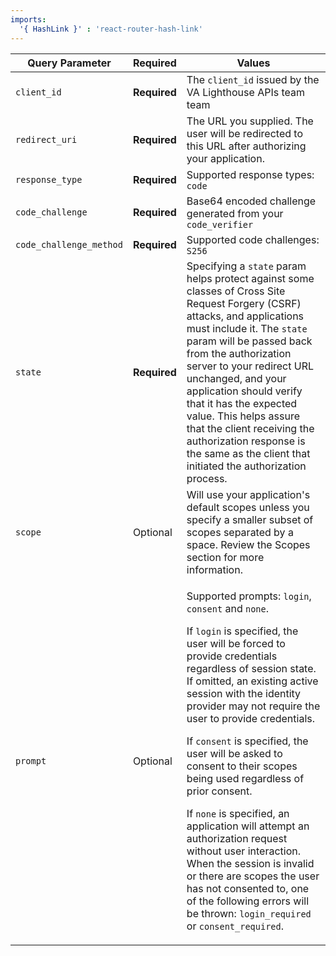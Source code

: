 ```yaml
---
imports:
  '{ HashLink }' : 'react-router-hash-link'
---
```


| Query Parameter                    | Required     | Values                                                                                                                                                                                                                                                                                                                                                                                                                                                                                                                                                                                                                                                                                     |
| ---------------------------------- | ------------ | ------------------------------------------------------------------------------------------------------------------------------------------------------------------------------------------------------------------------------------------------------------------------------------------------------------------------------------------------------------------------------------------------------------------------------------------------------------------------------------------------------------------------------------------------------------------------------------------------------------------------------------------------------------------------------------------ |
| `client_id`             | **Required** | The `client_id` issued by the VA Lighthouse APIs team team                                                                                                                                                                                                                                                                                                                                                                                                                                                                                                                                                                                                                                         |
| `redirect_uri`          | **Required** | The URL you supplied. The user will be redirected to this URL after authorizing your application.                                                                                                                                                                                                                                                                                                                                                                                                                                                                                                                                                                                          |
| `response_type`         | **Required** | Supported response types: `code`                                                                                                                                                                                                                                                                                                                                                                                                                                                                                                                                                                                                                                                           |
| `code_challenge`        | **Required** | Base64 encoded challenge generated from your `code_verifier`                                                                                                                                                                                                                                                                                                                                                                                                                                                                                                                                                                                                                               |
| `code_challenge_method` | **Required** | Supported code challenges: `S256`                                                                                                                                                                                                                                                                                                                                                                                                                                                                                                                                                                                                                                                          |
| `state`                 | **Required** | Specifying a `state` param helps protect against some classes of Cross Site Request Forgery (CSRF) attacks, and applications must include it. The `state` param will be passed back from the authorization server to your redirect URL unchanged, and your application should verify that it has the expected value. This helps assure that the client receiving the authorization response is the same as the client that initiated the authorization process.                                                                                                                                                                                                                                                                                                                                                                                                                                                                                                                                                                                                            |
| `scope`                 | Optional     | Will use your application's default scopes unless you specify a smaller subset of scopes separated by a space. Review the <HashLink to="#scopes">Scopes section</HashLink> for more information.                                                                                                                                                                                                                                                                                                                                                                                                                                                                                                                                                                              |
| `prompt`                | Optional     | <p>Supported prompts: `login`, `consent` and `none`.</p><p>If `login` is specified, the user will be forced to provide credentials regardless of session state. If omitted, an existing active session with the identity provider may not require the user to provide credentials.</p><p>If `consent` is specified, the user will be asked to consent to their scopes being used regardless of prior consent.</p><p>If `none` is specified, an application will attempt an authorization request without user interaction. When the session is invalid or there are scopes the user has not consented to, one of the following errors will be thrown: `login_required` or `consent_required`.</p> |
